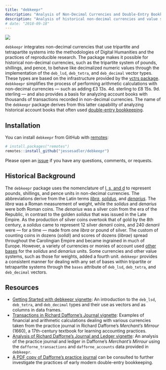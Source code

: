 ```yaml
---
title: "debkeepr"
description: "Analysis of Non-Decimal Currencies and Double-Entry Bookkeeping"
description: "Analysis of historical non-decimal currencies and value systems that use either tripartite or tetrapartite systems such as that of pounds, shillings, and pence."
# date: "2018-09-18"
---
```


::: {.column-margin}
![](img/logo.png){#hex}
:::

`debkeepr` integrates non-decimal currencies that use tripartite and tetrapartite systems into the methodologies of Digital Humanities and the practices of reproducible research. The package makes it possible for historical non-decimal currencies, such as the tripartite system of pounds, shillings, and pence, to behave like decimalized numeric values through the implementation of the `deb_lsd`, `deb_tetra`, and `deb_decimal` vector types. These types are based on the infrastructure provided by the [vctrs package](https://vctrs.r-lib.org/). `debkkeepr` simplifies the process of performing arithmetic calculations with non-decimal currencies — such as adding £3 13s. 4d. sterling to £8 15s. 9d. sterling — and also provides a basis for analyzing account books with thousands of transactions recorded in non-decimal currencies. The name of the `debkeepr` package derives from this latter capability of analyzing historical account books that often used [double-entry bookkeeping](https://en.wikipedia.org/wiki/Double-entry_bookkeeping_system).

## Installation
You can install `debkeepr` from GitHub with [remotes](https://remotes.r-lib.org):

```r
# install.packages("remotes")
remotes::install_github("jessesadler/debkeepr")
```

Please open an [issue](https://github.com/jessesadler/debkeepr/issues) if you have any questions, comments, or requests.

## Historical Background
The `debkeepr` package uses the nomenclature of [l, s, and d](https://en.wikipedia.org/wiki/%C2%A3sd) to represent pounds, shillings, and pence units in non-decimal currencies. The abbreviations derive from the Latin terms [*libra*](https://en.wikipedia.org/wiki/French_livre), [*solidus*](https://en.wikipedia.org/wiki/Solidus_(coin)), and [*denarius*](https://en.wikipedia.org/wiki/Denarius). The *libra* was a Roman measurement of weight, while the *solidus* and *denarius* were both Roman coins. The *denarius* was a silver coin from the era of the Republic, in contrast to the golden *solidus* that was issued in the Late Empire. As the production of silver coins overtook that of gold by the 8th century, a *solidus* came to represent 12 silver *denarii* coins, and 240 *denarii* were — for a time — made from one *libra* or pound of silver. The custom of counting coins in dozens (*solidi*) and scores of dozens (*librae*) spread throughout the Carolingian Empire and became ingrained in much of Europe. However, a variety of currencies or monies of account used [other bases](https://en.wikipedia.org/wiki/Non-decimal_currency) for the *solidus* and *denarius* units. Some currencies and other value systems, such as those for weights, added a fourth unit. `debkeepr` provides a consistent manner for dealing with any set of bases within tripartite or tetrapartite systems through the `bases` attribute of `deb_lsd`, `deb_tetra`, and `deb_decimal` vectors.

## Resources
- [Getting Started with debkeepr vignette](https://jessesadler.github.io/debkeepr/articles/debkeepr.html): An introduction to the `deb_lsd`, `deb_tetra`, and `deb_decimal` types and their use as vectors and as columns in data frames.
- [Transactions in Richard Dafforne's Journal vignette](https://jessesadler.github.io/debkeepr/articles/transactions.html): Examples of financial and arithmetic calculations dealing with various currencies taken from the practice journal in Richard Dafforne's *Merchant's Mirrour* (1660), a 17th-century textbook for learning accounting practices.
- [Analysis of Richard Dafforne's Journal and Ledger vignette](https://jessesadler.github.io/debkeepr/articles/ledger.html): An analysis of the practice journal and ledger in Dafforne's *Merchant's Mirrour* using the `dafforne_transactions` and `dafforne_accounts` data provided in `debkeepr`.
- [A PDF copy of Dafforne's practice journal](https://github.com/jessesadler/debkeepr/blob/master/data-raw/dafforne-journal.pdf) can be consulted to further investigate the practices of early modern double-entry bookkeeping.
